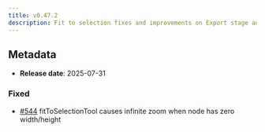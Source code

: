 ```yaml
---
title: v0.47.2
description: Fit to selection fixes and improvements on Export stage and nodes tools
---
```


## Metadata

- **Release date**: 2025-07-31

### Fixed

- [#544](https://github.com/InditexTech/weavejs/issues/544) fitToSelectionTool causes infinite zoom when node has zero width/height
